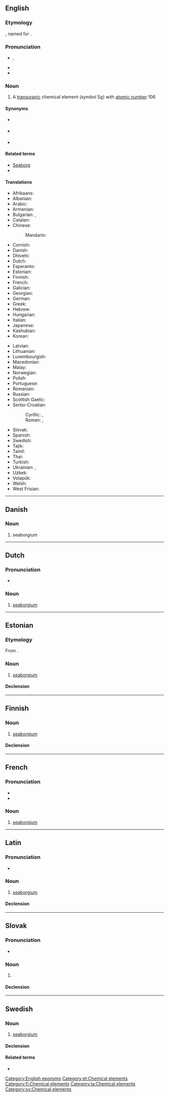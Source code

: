 {{also|Seaborgium}}
==English==
{{elements|en|Sg|dubnium|Db|bohrium|Bh}}

===Etymology===
{{suffix|en|Seaborg|ium}}, named for {{w|Glenn T. Seaborg}}.

===Pronunciation===
* {{enPR|sēbôr'gēəm}}, {{IPA|en|/siːˈbɔːɹɡiəm/}}
* {{audio|en|En-uk-seaborgium.oga|Audio (UK)}}
* {{audio|en|En-seaborgium.oga|Audio}}

===Noun===
{{en-noun|-}}
{{wikipedia}}

# A [[transuranic]] chemical element (''symbol'' Sg) with [[atomic number]] 106

====Synonyms====
* {{l|en|eka-tungsten}} {{qualifier|used before the element was discovered}}
* {{l|en|rutherfordium}} {{qualifier|proposed by the [[w:IUPAC|IUPAC]], but rejected, and now used for element 104}}
* {{l|en|unnilhexium}} {{qualifier|used before the element was officially named}}

====Related terms====
* [[w:Glenn T. Seaborg|Seaborg]]
* {{l|en|seaborgate}}

====Translations====
{{trans-top|chemical element with atomic number 106}}
* Afrikaans: {{t+|af|seaborgium}}
* Albanian: {{t|sq|siborgium}}
* Arabic: {{t|ar|سِيبُورْجِيُوم|m|tr=sīborgiyūm}}
* Armenian: {{t|hy|սիբորգիում}}
* Bulgarian: {{t|bg|зеабо́ргий|m}}, {{t|bg|сибо́ргий|sc=Cyrl}}
* Catalan: {{t+|ca|seaborgi|m}}
* Chinese:
*: Mandarin: {{t+|cmn|𨭎|tr=xǐ}}
* Cornish: {{t|kw|seaborgyum}}
* Danish: {{t+|da|seaborgium|n}}
* Dhivehi: {{t-needed|dv}}
* Dutch: {{t+|nl|seaborgium|n}}
* Esperanto: {{t+|eo|seborgio}}
* Estonian: {{t+|et|seaborgium}}
* Finnish: {{t+|fi|seaborgium}}
* French: {{t+|fr|seaborgium|m}}
* Galician: {{t+|gl|seaborxio|m}}
* Georgian: {{t|ka|სიბორგიუმი}}
* German: {{t+|de|Seaborgium|n}}
* Greek: {{t+|el|σιμπόργκιο|n}}
* Hebrew: {{t+|he|סיבורגיום|tr=sibórgiyum}}
* Hungarian: {{t+|hu|sziborgium}}
* Italian: {{t+|it|seaborgio|m}}
* Japanese: {{t+|ja|シーボーギウム|tr=shībōgiumu}}
* Kashubian: {{t|csb|seabórg}}
* Korean: {{t+|ko|시보귬}}
{{trans-mid}}
* Latvian: {{t|lv|sībordžijs|m}}
* Lithuanian: {{t+|lt|syborgis}}
* Luxembourgish: {{t|lb|Seaborgium}}
* Macedonian: {{t|mk|сиборгиум|m}}
* Malay: {{t|ms|siborgium}}
* Norwegian: {{t|no|seaborgium}}
* Polish: {{t+|pl|seaborg|m}}
* Portuguese: {{t+|pt|seabórgio|m}}
* Romanian: {{t+|ro|seaborgiu|n}}
* Russian: {{t+|ru|сибо́ргий|m}}
* Scottish Gaelic: {{t|gd|seaboirgiam}}
* Serbo-Croatian:
*: Cyrillic: {{t|sh|сиборгиjум|m}}, {{t|sh|сеаборгиј|m}}
*: Roman: {{t|sh|siborgijum|m}}, {{t+|sh|seaborgij|m}}
* Slovak: {{t|sk|seaborgium|n}}
* Spanish: {{t+|es|seaborgio|m}}
* Swedish: {{t+|sv|seaborgium|n}}
* Tajik: {{t|tg|сиборгий}}
* Tamil: {{t|ta|சீபோர்ஜியம்}}
* Thai: {{t|th|ชีบอรเกียม|tr=sībokiam}}
* Turkish: {{t|tr|seaborgiyum}}
* Ukrainian: {{t|uk|сібо́ргій|m}}, {{t|uk|сібо́рґій|m}}
* Uzbek: {{t|uz|siborgiy}}
* Volapük: {{t+|vo|siborgin}}
* Welsh: {{t|cy|seaborgiwm|m}}
* West Frisian: {{t|fy|seaborgium}}
{{trans-bottom}}

[[Category:English eponyms]]

----

==Danish==

===Noun===
{{da-noun}}

# seaborgium

----

==Dutch==
{{wikipedia|lang=nl}}
{{elements|nl|Sg|dubnium|Db|bohrium|Bh}}

===Pronunciation===
* {{audio|nl|Nl-seaborgium.ogg|Audio}}

===Noun===
{{nl-noun|n|-|-}}

# [[#English|seaborgium]]

----

==Estonian==

===Etymology===
From {{bor|et|en|seaborgium}}.

===Noun===
{{et-noun|seaborgiumi|seaborgiumi|par2=seaborgiumit}}

# [[#English|seaborgium]]

====Declension====
{{et-decl-seminar|seaborgium}}
{{et-decl-õpik|n=sg|seaborgium|i}}

[[Category:et:Chemical elements]]

----

==Finnish==
{{wikipedia|lang=fi}}

===Noun===
{{fi-noun}}

# [[#English|seaborgium]]

====Declension====
{{fi-decl-risti|n=sg|seaborgium|||a|i=0}}

[[Category:fi:Chemical elements]]

----

==French==

===Pronunciation===
* {{fr-IPA|siborguium}}
* {{audio|fr|LL-Q150 (fra)-WikiLucas00-seaborgium.wav|Audio}}

===Noun===
{{fr-noun|m}}

# [[seaborgium#English|seaborgium]]

{{C|fr|Chemical elements}}

----

==Latin==
{{wikipedia|lang=la}}

===Pronunciation===
* {{la-IPA|sēborgium}}

===Noun===
{{la-noun|seaborgium<2.-ium>}}

# [[#English|seaborgium]]

====Declension====
{{la-ndecl|seaborgium<2.-ium>}}

[[Category:la:Chemical elements]]

----

==Slovak==
{{elements|sk|Sg|dubnium|Db|bohrium|Bh}}

===Pronunciation===
* {{IPA|sk|/ˈsiːbɔrɡium/}}

===Noun===
{{sk-noun|g=n|gen=seaborgia|decl=mesto}}

# {{l|en|seaborgium}} {{gloss|element}}

====Declension====
{{sk-decl-noun-sg|seaborgium|seaborgia|seaborgiu|seaborgium|seaborgiu|seaborgiom}}

----

==Swedish==
{{wikipedia|lang=sv}}
{{elements|sv|Sg|dubnium|Db|bohrium|Bh}}

===Noun===
{{sv-noun|n}}

# [[#English|seaborgium]]

====Declension====
{{sv-noun-unc-irreg-n|2=seaborgiumet}}

====Related terms====
* {{l|sv|Sjöberg}}

[[Category:sv:Chemical elements]]